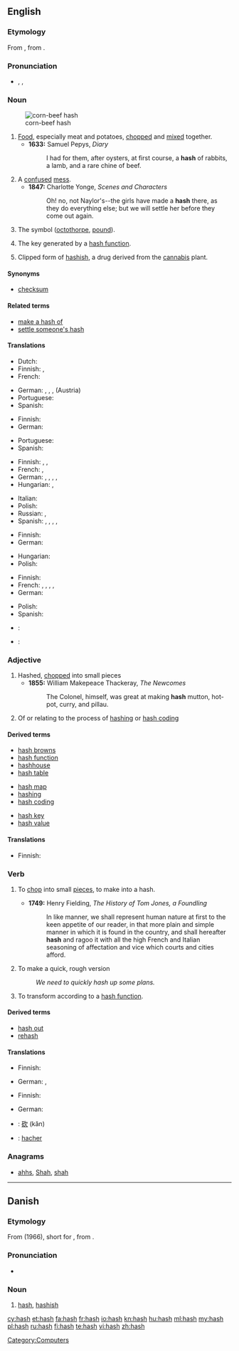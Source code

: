 {{wikipedia|dab=hash}}
==English==

===Etymology===
From {{etyl|fr}} {{term|hacher||to chop|lang=fr}}, from {{etyl|fro}} {{term|hache||axe|lang=fro}}.

===Pronunciation===
* {{enPR|hăsh}}, {{IPA|/hæʃ/}}, {{SAMPA|/h{S/}}
*: {{rhymes|æʃ}}

===Noun===
{{en-noun|es}}
[[Image:Corn-beef-hash.jpg|thumb|corn-beef hash]]

# [[food|Food]], especially meat and potatoes, [[chop]]ped and [[mix]]ed together.
#* '''1633:''' Samuel Pepys, ''Diary''
#*: I had for them, after oysters, at first course, a '''hash''' of rabbits, a lamb, and a rare chine of beef.
# A [[confuse]]d [[mess]].
#* '''1847:''' Charlotte Yonge, ''Scenes and Characters''
#*: Oh! no, not Naylor's--the girls have made a '''hash''' there, as they do everything else; but we will settle her before they come out again.
# The {{unsupported|#}} symbol ([[octothorpe]], [[pound]]).
# {{computing}} The key generated by a [[hash function]].
# Clipped form of [[hashish]], a drug derived from the [[cannabis]] plant.

====Synonyms====
* {{sense|key generated by hash function}} [[checksum]]

====Related terms====
* [[make a hash of]]
* [[settle someone's hash]]

====Translations====
{{trans-top|chopped food, especially meat and potatoes}}
* Dutch: {{t|nl|hachee|m|n}}
* Finnish: {{t-|fi|pyttipannu}}, {{t+|fi|hakkelus}}
* French: {{t|fr|hashis|m}}
{{trans-mid}}
* German: {{t+|de|Gehackte|n}}, {{t-|de|Haschee|n}}, {{t+|de|Hackfleisch|n}}, (Austria) {{t+|de|Faschierte|n}}
* Portuguese: {{t|pt|picadinho|m}}
* Spanish: {{t-|es|picadillo|m}}
{{trans-bottom}}

{{trans-top|confused mess}}
* Finnish: {{t|fi|sekasotku}}
* German: {{t+|de|Durcheinander|n}}
{{trans-mid}}
* Portuguese: {{t+|pt|bagunça|f}}
* Spanish: {{t-|es|lío|m}}
{{trans-bottom}}

{{trans-top|the '''#''' symbol}}
* Finnish: {{t+|fi|ruutu}}, {{t|fi|ristikkomerkki}}, {{t-|fi|risuaita}}
* French: {{t+|fr|croisillon|m}}, {{t+|fr|dièse|m}}
* German: {{t-|de|Rautenzeichen|n}}, {{t+|de|Raute|f}}, {{t+|de|Doppelkreuz|n}}, {{t+|de|Gartenzaun|m}}, {{t+|de|Nummernzeichen|n}}
* Hungarian: {{t|hu|kettőskereszt}}, {{t|hu|számjel}}
{{trans-mid}}
* Italian: {{t-|it|cancelletto|m}}
* Polish: {{t|pl|krzyżyk|m}}
* Russian: {{t-|ru|знак номера|m|tr=znak nómera}}, {{t-|ru|октоторп|m|tr=oktotórp}}
* Spanish: {{t-|es|almohadilla|f}} {{italbrac|Spain}}, {{t+|es|gato|m}} {{italbrac|Chile|Mexico}}, {{t+|es|libra|f}} {{italbrac|Puerto Rico}}, {{t+|es|numeral|m}} {{italbrac|Latin America}}, {{t+|es|número|m}} {{italbrac|Latin America}}
{{trans-bottom}}

{{trans-top|key generated by a hash function}}
* Finnish: {{t|fi|tarkiste}}
* German: {{t-|de|Hash|n}}
{{trans-mid}}
* Hungarian: {{t|hu|ellenőrző összeg}}
* Polish: {{t+|pl|skrót|m}}
{{trans-bottom}}

{{trans-top|clipped form of hashish}}
<!-- Only clipped terms here, please. Standard terms go under hashish -->
* Finnish: {{t-|fi|hasa}}
* French: {{t+|fr|shit|m}}, {{t+|fr|hash|m}}, {{t|fr|teuchi|m}}, {{t|fr|teuch|m}}, {{t|fr|haschich}}
* German: {{t+|de|Hasch|n}}
{{trans-mid}}
* Polish: {{t|pl|hasz|m}}
* Spanish: {{t+|es|chocolate|m}}
{{trans-bottom}}

{{checktrans-top}}
* {{ttbc|Portuguese}}: {{t+|pt|haxixe|m}}
* {{ttbc|Portuguese}}: {{t+|pt|mistura|f}}
{{checktrans-bottom}}

===Adjective===
{{en-adj}}

# Hashed, [[chopped]] into small pieces
#* '''1855:''' William Makepeace Thackeray, ''The Newcomes''
#*: The Colonel, himself, was great at making '''hash''' mutton, hot-pot, curry, and pillau.
# {{computing}} Of or relating to the process of [[hashing]] or [[hash coding]]

====Derived terms====
{{top3}}
* [[hash browns]]
* [[hash function]]
* [[hashhouse]]
* [[hash table]]
{{mid3}}
* [[hash map]]
* [[hashing]]
* [[hash coding]]
{{mid3}}
* [[hash key]]
* [[hash value]]
{{bottom}}

====Translations====
{{trans-top|chopped into small pieces}}
* Finnish: {{t-|fi|pilkottu}}
{{trans-mid}}
{{trans-bottom}}

{{trans-top|of or related to the process of hash coding}}
{{trans-mid}}
{{trans-bottom}}

===Verb===
{{en-verb|hash|es}}

# {{transitive}} To [[chop]] into small [[piece]]s, to make into a hash.
#* '''1749:''' Henry Fielding, ''The History of Tom Jones, a Foundling''
#*: In like manner, we shall represent human nature at first to the keen appetite of our reader, in that more plain and simple manner in which it is found in the country, and shall hereafter '''hash''' and ragoo it with all the high French and Italian seasoning of affectation and vice which courts and cities afford.
# To make a quick, rough version
#: ''We need to quickly hash up some plans.''
# {{context|computing|transitive}} To transform according to a [[hash function]].

====Derived terms====
* [[hash out]]
* [[rehash]]

====Translations====
{{trans-top|to chop into small pieces}}
* Finnish: {{t-|fi|pilkkoa}}
{{trans-mid}}
* German: {{t+|de|hacken}}, {{t+|de|zerhacken}}
{{trans-bottom}}

{{trans-top|to make a quick, rough version}}
* Finnish: {{t-|fi|huiskia}}
{{trans-mid}}
* German: {{t+|de|grob}} {{t+|de|entwerfen}}
{{trans-bottom}}

{{checktrans-top}}
* {{ttbc|Chinese}}: [[砍]] (kǎn)
* {{ttbc|French}}: [[hacher]]
{{checktrans-bottom}}

===Anagrams===
* [[ahhs#English|ahhs]], [[Shah#English|Shah]], [[shah#English|shah]]

[[Category:Computers]]

----

==Danish==

===Etymology===

From {{etyl|en|da}} {{term|hash|lang=en}} (1966), short for {{term|hashish|lang=en}}, from  {{etyl|ar|da}} {{term|حشيش|tr=ħashīsh||hay, dried herb|sc=Arab|lang=ar}}.

===Pronunciation===
* {{IPA|/hasj/|[haɕ]|lang=da}}

===Noun===
{{da-noun|en|-}}

# [[hash#English|hash]], [[hashish]]

[[cy:hash]]
[[et:hash]]
[[fa:hash]]
[[fr:hash]]
[[io:hash]]
[[kn:hash]]
[[hu:hash]]
[[ml:hash]]
[[my:hash]]
[[pl:hash]]
[[ru:hash]]
[[fi:hash]]
[[te:hash]]
[[vi:hash]]
[[zh:hash]]